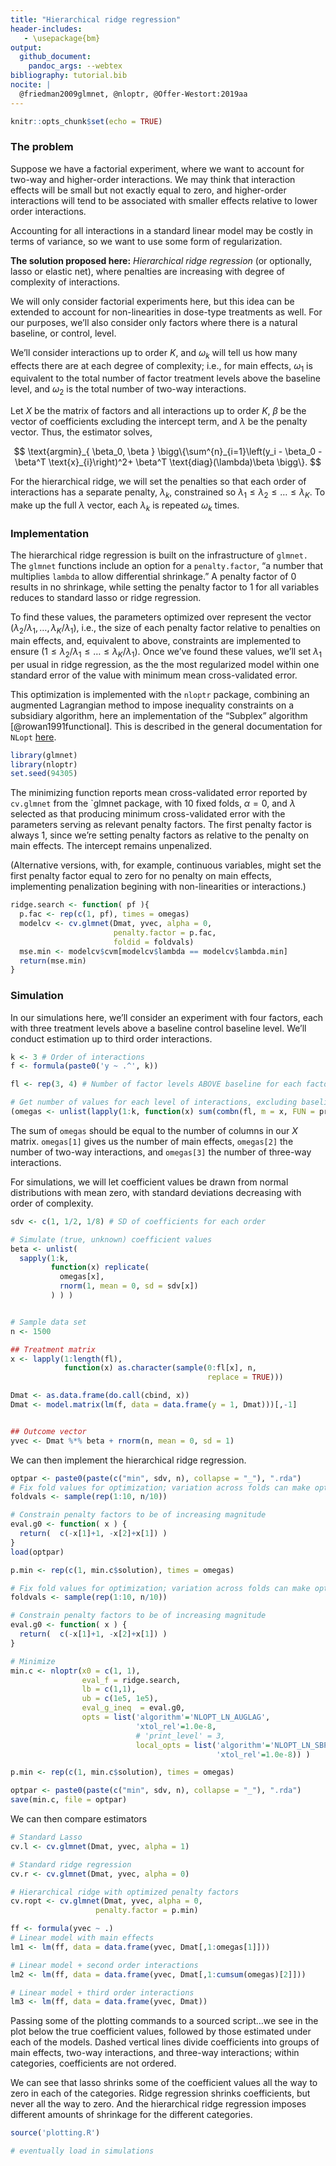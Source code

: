 ```yaml
---
title: "Hierarchical ridge regression"
header-includes:
   - \usepackage{bm}
output: 
  github_document:
    pandoc_args: --webtex
bibliography: tutorial.bib
nocite: | 
  @friedman2009glmnet, @nloptr, @Offer-Westort:2019aa
---
```

```r
knitr::opts_chunk$set(echo = TRUE)
```
### The problem ###

Suppose we have a factorial experiment, where we want to account 
for two-way and higher-order interactions. We may think that interaction effects
will be small but not exactly equal to zero, and higher-order interactions
will tend to be associated with smaller effects relative to 
lower order interactions. 

Accounting for all interactions in a standard linear model may be costly in 
terms of variance, so we want to use some form of regularization. 

**The solution proposed here:** _Hierarchical ridge regression_ (or optionally, 
lasso or elastic net), where penalties are increasing with degree of complexity of 
interactions. 

We will only consider factorial experiments here, but this idea can be extended 
to account for non-linearities in dose-type treatments as well. For our 
purposes, we'll also consider only factors where there is a natural baseline, or 
control, level. 

We'll consider interactions up to order $K$, and $\omega_k$ will tell us how 
many effects there are at each degree of complexity; i.e., for main effects, 
$\omega_1$ is equivalent to the total number of factor treatment levels above
the baseline level, and $\omega_2$ is the total number of two-way interactions. 

Let $X$ be the matrix of factors and all interactions up to order $K$,  $\beta$ 
be the vector of coefficients excluding the intercept term, and $\lambda$ be the 
penalty vector. Thus, the estimator solves,

$$
\text{argmin}_{ \beta_0, \beta  } \bigg\{\sum^{n}_{i=1}\left(y_i - \beta_0 - \beta^T \text{x}_{i}\right)^2+  \beta^T \text{diag}(\lambda)\beta \bigg\}.
$$


For the hierarchical ridge, we will set the penalties so that each order of 
interactions has a separate penalty, $\lambda_k$, constrained so 
$\lambda_1\le \lambda_2 \le \dots \le \lambda_K$. To make up the full $\lambda$
vector, each $\lambda_k$ is repeated $\omega_k$ times. 

### Implementation ###
The hierarchical ridge regression is built on the infrastructure of `glmnet.`
The `glmnet` functions include an option for a `penalty.factor`, "a number 
that multiplies `lambda` to allow differential shrinkage." A penalty factor of 
0 results in no shrinkage, while setting the penalty factor to 1 for all 
variables reduces to standard lasso or ridge regression. 

To find these values, the parameters optimized over represent the vector $(\lambda_2/\lambda_1, \dots, \lambda_K/\lambda_1)$, 
i.e., the size of each penalty factor relative to penalties on main effects, 
and, equivalent to above, constraints are implemented to ensure 
$(1 \le \lambda_2/\lambda_1\le  \dots\le \lambda_K/\lambda_1)$. Once we've 
found these values, we'll set $\lambda_1$ per usual in ridge regression, as the
the most regularized model within one standard error of the value with minimum 
mean cross-validated error.

This optimization is implemented with the `nloptr` package, combining an augmented 
Lagrangian method to impose inequality constraints on a subsidiary algorithm, here an implementation of the "Subplex" algorithm [@rowan1991functional].
This is described in the general documentation for `NLopt` [here](https://nlopt.readthedocs.io/en/latest/NLopt_Algorithms/#augmented-lagrangian-algorithm). 
```r
library(glmnet)
library(nloptr)
set.seed(94305)
```

The minimizing function reports mean cross-validated error reported by 
`cv.glmnet` from the `glmnet package, with 10 fixed folds, $\alpha = 0$, and $\lambda$ selected as that producing minimum cross-validated error with the parameters serving as relevant penalty factors. The first penalty factor is always 1, since we're 
setting penalty factors as relative to the penalty on main effects. The intercept remains unpenalized. 

(Alternative versions, with, for example, continuous variables, might set the 
first penalty factor equal to zero for no penalty on main effects, implementing
penalization begining with non-linearities or interactions.)

```r
ridge.search <- function( pf ){
  p.fac <- rep(c(1, pf), times = omegas)
  modelcv <- cv.glmnet(Dmat, yvec, alpha = 0, 
                       penalty.factor = p.fac, 
                       foldid = foldvals)
  mse.min <- modelcv$cvm[modelcv$lambda == modelcv$lambda.min]
  return(mse.min)
}
```

### Simulation
In our simulations here, we'll consider an experiment with four factors, each with 
three treatment levels above a baseline control baseline level. We'll conduct estimation up 
to third order interactions. 
```r
k <- 3 # Order of interactions
f <- formula(paste0('y ~ .^', k))

fl <- rep(3, 4) # Number of factor levels ABOVE baseline for each factor

# Get number of values for each level of interactions, excluding baseline
(omegas <- unlist(lapply(1:k, function(x) sum(combn(fl, m = x, FUN = prod)) )))
```
The sum of `omegas` should be equal to the number of columns in our *X* matrix. 
`omegas[1]` gives us the number of main effects, `omegas[2]` the number of 
two-way interactions, and `omegas[3]` the number of three-way interactions. 

For simulations, we will let coefficient values be drawn from normal 
distributions with mean zero, with standard deviations decreasing with order of 
complexity. 
```r
sdv <- c(1, 1/2, 1/8) # SD of coefficients for each order

# Simulate (true, unknown) coefficient values
beta <- unlist(
  sapply(1:k, 
         function(x) replicate(
           omegas[x], 
           rnorm(1, mean = 0, sd = sdv[x])
         ) ) )


# Sample data set
n <- 1500

## Treatment matrix
x <- lapply(1:length(fl),
            function(x) as.character(sample(0:fl[x], n, 
                                            replace = TRUE)))

Dmat <- as.data.frame(do.call(cbind, x))
Dmat <- model.matrix(lm(f, data = data.frame(y = 1, Dmat)))[,-1]


## Outcome vector
yvec <- Dmat %*% beta + rnorm(n, mean = 0, sd = 1)  
```


We can then implement the hierarchical ridge regression. 
```r
optpar <- paste0(paste(c("min", sdv, n), collapse = "_"), ".rda")
# Fix fold values for optimization; variation across folds can make optimization noisy
foldvals <- sample(rep(1:10, n/10))

# Constrain penalty factors to be of increasing magnitude  
eval.g0 <- function( x ) {
  return(  c(-x[1]+1, -x[2]+x[1]) )
}
load(optpar)

p.min <- rep(c(1, min.c$solution), times = omegas)
```

```r
# Fix fold values for optimization; variation across folds can make optimization noisy
foldvals <- sample(rep(1:10, n/10))

# Constrain penalty factors to be of increasing magnitude  
eval.g0 <- function( x ) {
  return(  c(-x[1]+1, -x[2]+x[1]) )
}

# Minimize
min.c <- nloptr(x0 = c(1, 1),
                eval_f = ridge.search,
                lb = c(1,1),
                ub = c(1e5, 1e5),
                eval_g_ineq  = eval.g0,
                opts = list('algorithm'='NLOPT_LN_AUGLAG',
                            'xtol_rel'=1.0e-8,
                            # 'print_level' = 3,
                            local_opts = list('algorithm'='NLOPT_LN_SBPLX',
                                              'xtol_rel'=1.0e-8)) )

p.min <- rep(c(1, min.c$solution), times = omegas)

```

```r
optpar <- paste0(paste(c("min", sdv, n), collapse = "_"), ".rda")
save(min.c, file = optpar)
```

We can then compare estimators
```r
# Standard Lasso
cv.l <- cv.glmnet(Dmat, yvec, alpha = 1)

# Standard ridge regression
cv.r <- cv.glmnet(Dmat, yvec, alpha = 0)

# Hierarchical ridge with optimized penalty factors
cv.ropt <- cv.glmnet(Dmat, yvec, alpha = 0,  
                   penalty.factor = p.min)

ff <- formula(yvec ~ .)
# Linear model with main effects
lm1 <- lm(ff, data = data.frame(yvec, Dmat[,1:omegas[1]]))

# Linear model + second order interactions
lm2 <- lm(ff, data = data.frame(yvec, Dmat[,1:cumsum(omegas)[2]]))

# Linear model + third order interactions
lm3 <- lm(ff, data = data.frame(yvec, Dmat))
```
Passing some of the plotting commands to a sourced script...we see in the plot
below the true coefficient values, followed by those estimated under each of the 
models. Dashed vertical lines divide coefficients into groups of main effects, two-way interactions, and three-way interactions; within categories, coefficients are not ordered. 

We can see that lasso shrinks some of the coefficient values all the way to zero 
in each of the categories. Ridge regression shrinks coefficients, but never all
the way to zero. And the hierarchical ridge regression imposes different amounts
of shrinkage for the different categories. 

```r
source('plotting.R')

```

<!-- We can conduct iterated simulations to compare the performance of the  -->
<!-- hierarchical ridge to other standard estimators.  -->
```r
# eventually load in simulations
````